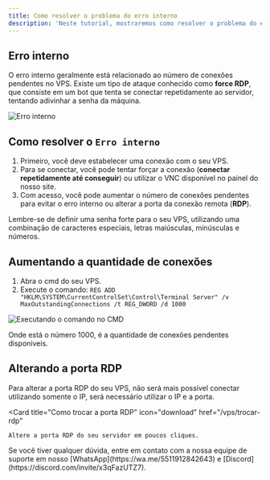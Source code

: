 ```yaml
---
title: Como resolver o problema do erro interno
description: 'Neste tutorial, mostraremos como resolver o problema do erro interno no seu VPS.'
---
```

## Erro interno
O erro interno geralmente está relacionado ao número de conexões pendentes no VPS. Existe um tipo de ataque conhecido como **force RDP**, que consiste em um bot que tenta se conectar repetidamente ao servidor, tentando adivinhar a senha da máquina.

<img
  className="block"
  src="/images/erro-interno.png"
  alt="Erro interno"
/>

## Como resolver o `Erro interno`
1. Primeiro, você deve estabelecer uma conexão com o seu VPS.
2. Para se conectar, você pode tentar forçar a conexão (**conectar repetidamente até conseguir**) ou utilizar o VNC disponível no painel do nosso site.
3. Com acesso, você pode aumentar o número de conexões pendentes para evitar o erro interno ou alterar a porta da conexão remota (**RDP**).

<Warning>
Lembre-se de definir uma senha forte para o seu VPS, utilizando uma combinação de caracteres especiais, letras maiúsculas, minúsculas e números. 
</Warning>

## Aumentando a quantidade de conexões
1. Abra o cmd do seu VPS.
2. Execute o comando: ``REG ADD "HKLM\SYSTEM\CurrentControlSet\Control\Terminal Server" /v MaxOutstandingConnections /t REG_DWORD /d 1000``

<img
  className="block"
  src="/images/cmd-vps.png"
  alt="Executando o comando no CMD"
/>

<Note>
Onde está o número 1000, é a quantidade de conexões pendentes disponiveis.
</Note>

## Alterando a porta RDP
Para alterar a porta RDP do seu VPS, não será mais possivel conectar utilizando somente o IP, será necessário utilizar o IP e a porta.

  <Card
    title="Como trocar a porta RDP"
    icon="download"
    href="/vps/trocar-rdp"
  >
    Altere a porta RDP do seu servidor em poucos cliques.
  </Card>

<Check>
Se você tiver qualquer dúvida, entre em contato com a nossa equipe de suporte
em nosso [WhatsApp](https://wa.me/5511912842643) 
e [Discord](https://discord.com/invite/x3qFazUTZ7).
</Check>